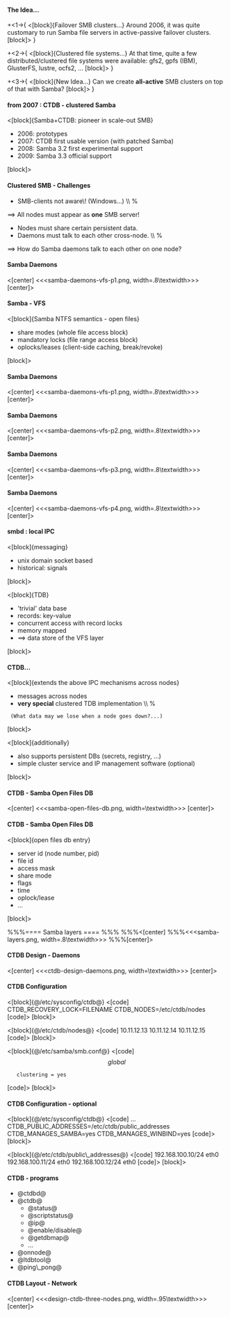 ==== The Idea... ====

+<1->{
<[block]{Failover SMB clusters...}
Around 2006, it was quite customary to run Samba file servers in active-passive
failover clusters.
[block]>
}

+<2->{
<[block]{Clustered file systems...}
At that time, quite a few distributed/clustered file systems
were available: gfs2, gpfs (IBM), GlusterFS, lustre, ocfs2, ...
[block]>
}

+<3->{
<[block]{New Idea...}
Can we create '''all-active''' SMB clusters on top of that with Samba?
[block]>
}


==== from 2007 : CTDB - clustered Samba ====


<[block]{Samba+CTDB: pioneer in scale-out SMB}
* 2006: prototypes
* 2007: CTDB first usable version (with patched Samba)
* 2008: Samba 3.2 first experimental support
* 2009: Samba 3.3 official support
[block]>


==== Clustered SMB - Challenges ====

* SMB-clients not aware\! (Windows...) \\ %
==> All nodes must appear as '''one''' SMB server!
* Nodes must share certain persistent data.
* Daemons must talk to each other cross-node. \\ %
==> How do Samba daemons talk to each other on one node?


==== Samba Daemons ====

<[center]
<<<samba-daemons-vfs-p1.png, width=.8\textwidth>>>
[center]>

==== Samba - VFS ====

<[block]{Samba NTFS semantics - open files}
* share modes (whole file access block)
* mandatory locks (file range access block)
* oplocks/leases (client-side caching, break/revoke)
[block]>


==== Samba Daemons ====

<[center]
<<<samba-daemons-vfs-p1.png, width=.8\textwidth>>>
[center]>

==== Samba Daemons ====

<[center]
<<<samba-daemons-vfs-p2.png, width=.8\textwidth>>>
[center]>

==== Samba Daemons ====

<[center]
<<<samba-daemons-vfs-p3.png, width=.8\textwidth>>>
[center]>

==== Samba Daemons ====

<[center]
<<<samba-daemons-vfs-p4.png, width=.8\textwidth>>>
[center]>


==== smbd : local IPC ====

<[block]{messaging}
* unix domain socket based
* historical: signals
[block]>

<[block]{TDB}
* 'trivial' data base
* records: key-value
* concurrent access with record locks
* memory mapped
* ==> data store of the VFS layer
[block]>

==== CTDB... ====

<[block]{extends the above IPC mechanisms across nodes}
* messages across nodes
* '''very special''' clustered TDB implementation \\ %
  (What data may we lose when a node goes down?...)
[block]>

<[block]{additionally}
* also supports persistent DBs (secrets, registry, ...)
* simple cluster service and IP management software (optional)
[block]>


==== CTDB - Samba Open Files DB ====


<[center]
<<<samba-open-files-db.png, width=\textwidth>>>
[center]>

==== CTDB - Samba Open Files DB ====

<[block]{open files db entry}
* server id (node number, pid)
* file id
* access mask
* share mode
* flags
* time
* oplock/lease
* ...
[block]>


%%%==== Samba layers ====
%%%
%%%<[center]
%%%<<<samba-layers.png, width=.8\textwidth>>>
%%%[center]>


==== CTDB Design - Daemons ====

<[center]
<<<ctdb-design-daemons.png, width=\textwidth>>>
[center]>


==== CTDB Configuration ====

<[block]{@/etc/sysconfig/ctdb@}
<[code]
CTDB_RECOVERY_LOCK=FILENAME
CTDB_NODES=/etc/ctdb/nodes
[code]>
[block]>

<[block]{@/etc/ctdb/nodes@}
<[code]
10.11.12.13
10.11.12.14
10.11.12.15
[code]>
[block]>

<[block]{@/etc/samba/smb.conf@}
<[code]
\[global\]
    clustering = yes
[code]>
[block]>

==== CTDB Configuration - optional ====

<[block]{@/etc/sysconfig/ctdb@}
<[code]
...
CTDB_PUBLIC_ADDRESSES=/etc/ctdb/public_addresses
CTDB_MANAGES_SAMBA=yes
CTDB_MANAGES_WINBIND=yes
[code]>
[block]>

<[block]{@/etc/ctdb/public\_addresses@}
<[code]
192.168.100.10/24 eth0
192.168.100.11/24 eth0
192.168.100.12/24 eth0
[code]>
[block]>

==== CTDB - programs ====

* @ctdbd@
* @ctdb@
** @status@
** @scriptstatus@
** @ip@
** @enable/disable@
** @getdbmap@
** ...
* @onnode@
* @ltdbtool@
* @ping\_pong@

==== CTDB Layout - Network ====

<[center]
<<<design-ctdb-three-nodes.png, width=.95\textwidth>>>
[center]>


